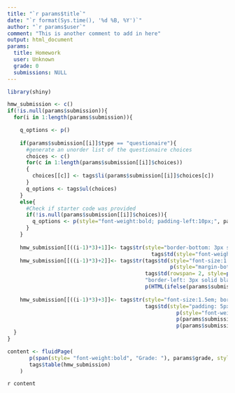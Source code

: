 ```yaml
---
title: "`r params$title`"
date: "`r format(Sys.time(), '%d %B, %Y')`" 
author: "`r params$user`"
comment: "This is another comment to add in here"
output: html_document
params:
  title: Homework 
  user: Unknown 
  grade: 0 
  submissions: NULL  
---
```


```r
library(shiny)

hmw_submission <- c()
if(!is.null(params$submission)){
  for(i in 1:length(params$submission)){

    q_options <- p()
    
    if(params$submission[[i]]$type == "questionaire"){
      #generate an unorder list of the questionaire choices
      choices <- c()
      for(c in 1:length(params$submission[[i]]$choices))
      {
        choices[[c]] <- tags$li(params$submission[[i]]$choices[c])
      }
      q_options <- tags$ul(choices)
    }
    else{
      #Check if starter code was provided
      if(!is.null(params$submission[[i]]$choices)){
        q_options <- p(style="font-weight:bold; padding-left:10px;", params$submission[[i]]$choices)
      }
    }
    
    hmw_submission[[((i-1)*3)+1]]<- tags$tr(style="border-bottom: 3px solid black", 
                                              tags$td(style="font-weight:bold; font-size:1.75em; padding-top:20px;", paste("Problem ", i, sep="")))
    hmw_submission[[((i-1)*3)+2]]<- tags$tr(tags$td(style="font-size:1.5em; border-bottom: 3px solid black; padding: 5px 10px;", 
                                                    p(style="margin-bottom:0px", params$submission[[i]]$q_text), q_options),
                                            tags$td(rowspan= 2, style=paste("font-size:4em; color: white; border-left: 3px solid black;", 
                                            "border-left: 3px solid black; background-color: ", ifelse(params$submission[[i]]$is_correct, "green", "red")),
                                            p(HTML(ifelse(params$submission[[i]]$is_correct, "&nbsp; &nbsp;  &#10004; &nbsp; &nbsp;", 
                                                                                "&nbsp; &nbsp; &#x2717; &nbsp; &nbsp;")))))
    hmw_submission[[((i-1)*3)+3]]<- tags$tr(style="font-size:1.5em; border-bottom: 3px solid black",
                                            tags$td(style="padding: 5px 10px;",
                                                      p(style="font-weight: bold;", "Submitted Answer"),
                                                      p(params$submission[[i]]$submitted_answer), 
                                                      p(params$submission[[i]]$error_msg)))
  }
}

content <- fluidPage(
       p(span(style= "font-weight:bold", "Grade: "), params$grade, style="font-size:2em"),
       tags$table(hmw_submission)
    )

```

`r content`
